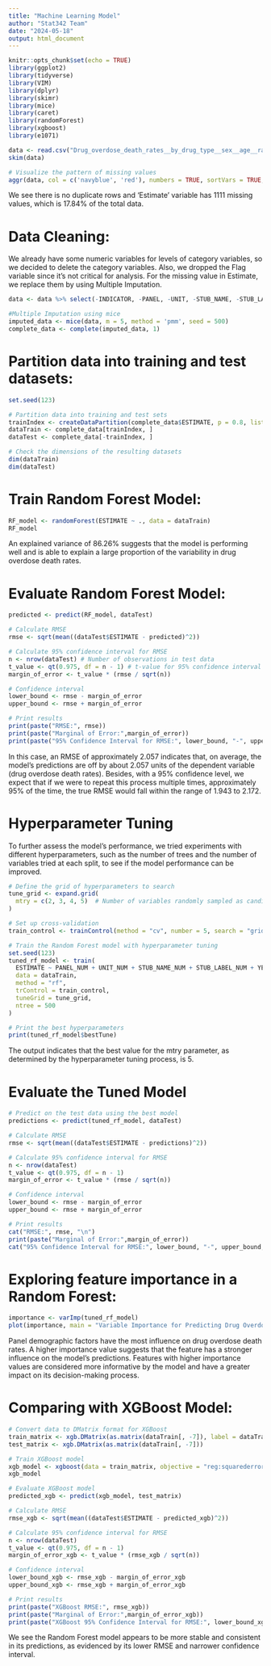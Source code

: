```yaml
---
title: "Machine Learning Model"
author: "Stat342 Team"
date: "2024-05-18"
output: html_document
---
```


```r
knitr::opts_chunk$set(echo = TRUE)
library(ggplot2)
library(tidyverse)
library(VIM)
library(dplyr)
library(skimr)
library(mice)
library(caret)
library(randomForest)
library(xgboost)
library(e1071)
```


```r
data <- read.csv("Drug_overdose_death_rates__by_drug_type__sex__age__race__and_Hispanic_origin__United_States_20240518.csv")
skim(data)

# Visualize the pattern of missing values
aggr(data, col = c('navyblue', 'red'), numbers = TRUE, sortVars = TRUE, labels = names(data), cex.axis = 0.7, gap = 3, ylab = c("Missing data", "Pattern"))
```
We see there is no duplicate rows and 'Estimate' variable has 1111 missing values, which is 17.84% of the total data.

# Data Cleaning:

We already have some numeric variables for levels of category variables, so we decided to delete the category variables. Also, we dropped the Flag variable since it's not critical for analysis. For the missing value in Estimate, we replace them by using Multiple Imputation.

```r
data <- data %>% select(-INDICATOR, -PANEL, -UNIT, -STUB_NAME, -STUB_LABEL, -YEAR, -AGE, -FLAG)

#Multiple Imputation using mice
imputed_data <- mice(data, m = 5, method = 'pmm', seed = 500)
complete_data <- complete(imputed_data, 1)
```

# Partition data into training and test datasets:

```r
set.seed(123)

# Partition data into training and test sets
trainIndex <- createDataPartition(complete_data$ESTIMATE, p = 0.8, list = FALSE, times = 1)
dataTrain <- complete_data[trainIndex, ]
dataTest <- complete_data[-trainIndex, ]

# Check the dimensions of the resulting datasets
dim(dataTrain)
dim(dataTest)
```

# Train Random Forest Model:

```r
RF_model <- randomForest(ESTIMATE ~ ., data = dataTrain)
RF_model
```
An explained variance of 86.26% suggests that the model is performing well and is able to explain a large proportion of the variability in drug overdose death rates. 

# Evaluate Random Forest Model:

```r
predicted <- predict(RF_model, dataTest)

# Calculate RMSE
rmse <- sqrt(mean((dataTest$ESTIMATE - predicted)^2))

# Calculate 95% confidence interval for RMSE
n <- nrow(dataTest) # Number of observations in test data
t_value <- qt(0.975, df = n - 1) # t-value for 95% confidence interval
margin_of_error <- t_value * (rmse / sqrt(n))

# Confidence interval
lower_bound <- rmse - margin_of_error
upper_bound <- rmse + margin_of_error

# Print results
print(paste("RMSE:", rmse))
print(paste("Marginal of Error:",margin_of_error))
print(paste("95% Confidence Interval for RMSE:", lower_bound, "-", upper_bound))
```

In this case, an RMSE of approximately 2.057 indicates that, on average, the model's predictions are off by about 2.057 units of the dependent variable (drug overdose death rates). Besides, with a 95% confidence level, we expect that if we were to repeat this process multiple times, approximately 95% of the time, the true RMSE would fall within the range of 1.943 to 2.172.

# Hyperparameter Tuning

To further assess the model’s performance, we tried experiments with different hyperparameters, such as the number of trees and the number of variables tried at each split, to see if the model performance can be improved.

```r
# Define the grid of hyperparameters to search
tune_grid <- expand.grid(
  mtry = c(2, 3, 4, 5)  # Number of variables randomly sampled as candidates at each split
)

# Set up cross-validation
train_control <- trainControl(method = "cv", number = 5, search = "grid")

# Train the Random Forest model with hyperparameter tuning
set.seed(123)
tuned_rf_model <- train(
  ESTIMATE ~ PANEL_NUM + UNIT_NUM + STUB_NAME_NUM + STUB_LABEL_NUM + YEAR_NUM + AGE_NUM, 
  data = dataTrain,
  method = "rf",
  trControl = train_control,
  tuneGrid = tune_grid,
  ntree = 500
)

# Print the best hyperparameters
print(tuned_rf_model$bestTune)
```
The output indicates that the best value for the mtry parameter, as determined by the hyperparameter tuning process, is 5.

# Evaluate the Tuned Model
```r
# Predict on the test data using the best model
predictions <- predict(tuned_rf_model, dataTest)

# Calculate RMSE
rmse <- sqrt(mean((dataTest$ESTIMATE - predictions)^2))

# Calculate 95% confidence interval for RMSE
n <- nrow(dataTest) 
t_value <- qt(0.975, df = n - 1) 
margin_of_error <- t_value * (rmse / sqrt(n))

# Confidence interval
lower_bound <- rmse - margin_of_error
upper_bound <- rmse + margin_of_error

# Print results
cat("RMSE:", rmse, "\n")
print(paste("Marginal of Error:",margin_of_error))
cat("95% Confidence Interval for RMSE:", lower_bound, "-", upper_bound, "\n")
```

# Exploring feature importance in a Random Forest:

```r
importance <- varImp(tuned_rf_model)
plot(importance, main = "Variable Importance for Predicting Drug Overdose Death Rates")
```
Panel demographic factors have the most influence on drug overdose death rates.
A higher importance value suggests that the feature has a stronger influence on the model's predictions. Features with higher importance values are considered more informative by the model and have a greater impact on its decision-making process.



# Comparing with XGBoost Model:

```r
# Convert data to DMatrix format for XGBoost
train_matrix <- xgb.DMatrix(as.matrix(dataTrain[, -7]), label = dataTrain$ESTIMATE)
test_matrix <- xgb.DMatrix(as.matrix(dataTrain[, -7]))

# Train XGBoost model
xgb_model <- xgboost(data = train_matrix, objective = "reg:squarederror", nrounds = 100)
xgb_model
```

```r
# Evaluate XGBoost model
predicted_xgb <- predict(xgb_model, test_matrix)

# Calculate RMSE
rmse_xgb <- sqrt(mean((dataTest$ESTIMATE - predicted_xgb)^2))

# Calculate 95% confidence interval for RMSE
n <- nrow(dataTest)
t_value <- qt(0.975, df = n - 1)
margin_of_error_xgb <- t_value * (rmse_xgb / sqrt(n))

# Confidence interval
lower_bound_xgb <- rmse_xgb - margin_of_error_xgb
upper_bound_xgb <- rmse_xgb + margin_of_error_xgb

# Print results
print(paste("XGBoost RMSE:", rmse_xgb))
print(paste("Marginal of Error:",margin_of_error_xgb))
print(paste("XGBoost 95% Confidence Interval for RMSE:", lower_bound_xgb, "-", upper_bound_xgb))
```
We see the Random Forest model appears to be more stable and consistent in its predictions, as evidenced by its lower RMSE and narrower confidence interval.
